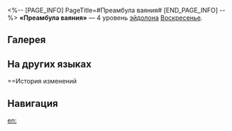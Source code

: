 <%-- [PAGE_INFO]
PageTitle=#Преамбула ваяния#
[END_PAGE_INFO] --%>
{{Эйдолон Инфобокс
|Название         = Преамбула ваяния
|Изображение      = Эйдолон Преамбула ваяния.png
|Персонаж         = Воскресенье
|Уровень          = 4
|Длительность     = 
|Описание         = В начале хода восстанавливает 8 ед. энергии.
|Свойство1        = 
|Масштабирование1 = 
}}
'''«Преамбула ваяния»''' — 4 уровень [[эйдолон]]а [[Воскресенье]].

==Галерея==
{{Галерея|position=left|captionalign=center
|Персонаж Воскресенье Эйдолон 4.png|Осколок Эйдолона
}}

==На других языках==
{{На других языках
|en   = Sculpture's Preamble
|zhs  = 雕塑的卷首语
|zht  = 雕塑的卷首語
|ja   = {{Rubi|彫像|ちょうぞう}}の{{Rubi|序言|じょげん}}
|ko   = 조각의 머리말
|es   = Preámbulo de la escultura
|fr   = Préambule à la sculpture
|ru   = Преамбула ваяния
|th   = Sculpture's Preamble
|vi   = Lời Mở Đầu Của Bức Tượng
|de   = Präambel der Skulptur
|id   = Sculpture's Preamble
|pt   = Preâmbulo da Escultura
}}

==История изменений
{{История изменений|3.5}}

==Навигация==
{{Навык Навбокс|Воскресенье}}

[[en:]]